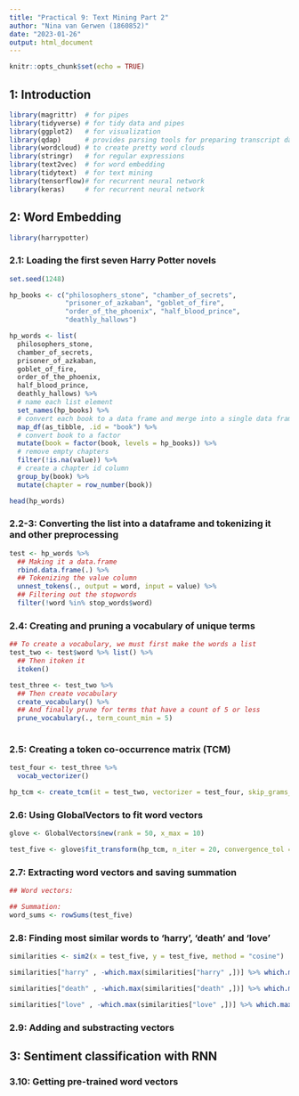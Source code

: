 ```yaml
---
title: "Practical 9: Text Mining Part 2"
author: "Nina van Gerwen (1860852)"
date: "2023-01-26"
output: html_document
---
```


```r
knitr::opts_chunk$set(echo = TRUE)
```

## 1: Introduction 

```r
library(magrittr)  # for pipes
library(tidyverse) # for tidy data and pipes
library(ggplot2)   # for visualization
library(qdap)      # provides parsing tools for preparing transcript data
library(wordcloud) # to create pretty word clouds
library(stringr)   # for regular expressions
library(text2vec)  # for word embedding
library(tidytext)  # for text mining
library(tensorflow)# for recurrent neural network
library(keras)     # for recurrent neural network
```


## 2: Word Embedding

```r
library(harrypotter)
```


### 2.1: Loading the first seven Harry Potter novels

```r
set.seed(1248)

hp_books <- c("philosophers_stone", "chamber_of_secrets",
              "prisoner_of_azkaban", "goblet_of_fire",
              "order_of_the_phoenix", "half_blood_prince",
              "deathly_hallows")

hp_words <- list(
  philosophers_stone,
  chamber_of_secrets,
  prisoner_of_azkaban,
  goblet_of_fire,
  order_of_the_phoenix,
  half_blood_prince,
  deathly_hallows) %>%
  # name each list element
  set_names(hp_books) %>%
  # convert each book to a data frame and merge into a single data frame
  map_df(as_tibble, .id = "book") %>%
  # convert book to a factor
  mutate(book = factor(book, levels = hp_books)) %>%
  # remove empty chapters
  filter(!is.na(value)) %>%
  # create a chapter id column
  group_by(book) %>%
  mutate(chapter = row_number(book))

head(hp_words)
```


### 2.2-3: Converting the list into a dataframe and tokenizing it and other preprocessing

```r
test <- hp_words %>%
  ## Making it a data.frame
  rbind.data.frame(.) %>%
  ## Tokenizing the value column
  unnest_tokens(., output = word, input = value) %>%
  ## Filtering out the stopwords
  filter(!word %in% stop_words$word)
```


### 2.4: Creating and pruning a vocabulary of unique terms

```r
## To create a vocabulary, we must first make the words a list
test_two <- test$word %>% list() %>% 
  ## Then itoken it
  itoken() 

test_three <- test_two %>%
  ## Then create vocabulary
  create_vocabulary() %>% 
  ## And finally prune for terms that have a count of 5 or less
  prune_vocabulary(., term_count_min = 5)
  
```


### 2.5: Creating a token co-occurrence matrix (TCM)

```r
test_four <- test_three %>%
  vocab_vectorizer()

hp_tcm <- create_tcm(it = test_two, vectorizer = test_four, skip_grams_window = 5)
```


### 2.6: Using GlobalVectors to fit word vectors

```r
glove <- GlobalVectors$new(rank = 50, x_max = 10)

test_five <- glove$fit_transform(hp_tcm, n_iter = 20, convergence_tol = 0.001)
```

### 2.7: Extracting word vectors and saving summation

```r
## Word vectors:

## Summation:
word_sums <- rowSums(test_five)
```


### 2.8: Finding most similar words to 'harry', 'death' and 'love'

```r
similarities <- sim2(x = test_five, y = test_five, method = "cosine")

similarities["harry" , -which.max(similarities["harry" ,])] %>% which.max(.)

similarities["death" , -which.max(similarities["death" ,])] %>% which.max(.)

similarities["love" , -which.max(similarities["love" ,])] %>% which.max(.)
```

### 2.9: Adding and substracting vectors

## 3: Sentiment classification with RNN

### 3.10: Getting pre-trained word vectors


